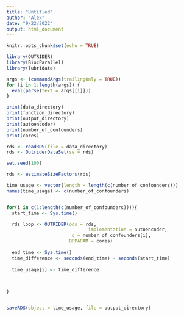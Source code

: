 ```yaml
---
title: "Untitled"
author: "Alex"
date: "9/22/2022"
output: html_document
---
```


```r
knitr::opts_chunk$set(echo = TRUE)
```


```r
library(OUTRIDER)
library(BiocParallel)
library(lubridate)
```

```r
args <- (commandArgs(trailingOnly = TRUE))
for (i in 1:length(args)) {
  eval(parse(text = args[[i]]))
}

```

```r
print(data_directory)
print(function_directory)
print(output_directory)
print(autoencoder)
print(number_of_confounders)
print(cores)

```

```r
rds <- readRDS(file = data_directory)
rds <- OutriderDataSet(se = rds)

```

```r

set.seed(100)

rds <- estimateSizeFactors(rds)

time_usage <- vector(length = length(c(number_of_confounders)))
names(time_usage) <- c(number_of_confounders)


for(i in c(1:length(c(number_of_confounders)))){
  start_time <- Sys.time()

  rds_loop <- OUTRIDER(ods = rds,
                              implementation = autoencoder,
                        q = number_of_confounders[i],
                       BPPARAM = cores)
  
  end_time <- Sys.time()
  time_difference <- seconds(end_time) - seconds(start_time)
  
  time_usage[i] <- time_difference
  


}



```


```r
saveRDS(object = time_usage, file = output_directory)


```



